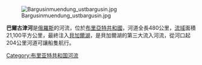 [[File:Bargusinmuendung_ustbargusin.jpg|thumb]]

'''巴爾古津河'''是[[俄羅斯|俄羅斯]]的河流，位於[[布里亞特共和國|布里亞特共和國]]，河道全長480公里，[[流域|流域]]面積21,100平方公里，最終注入[[貝加爾湖|貝加爾湖]]，是貝加爾湖的第三大流入河流，從河口起204公里河道可讓船隻航行。
{{俄羅斯地理小作品}}

[[Category:布里亚特共和国河流|Category:布里亚特共和国河流]]